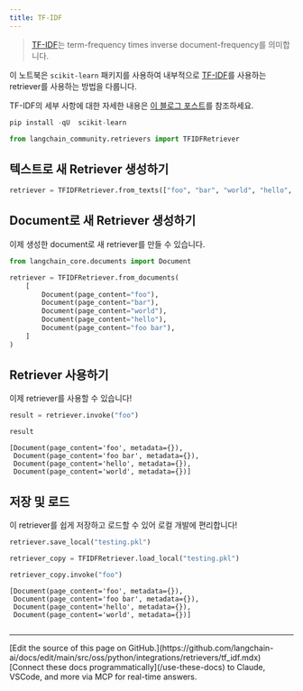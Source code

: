 ```yaml
---
title: TF-IDF
---
```


>[TF-IDF](https://scikit-learn.org/stable/modules/feature_extraction.html#tfidf-term-weighting)는 term-frequency times inverse document-frequency를 의미합니다.

이 노트북은 `scikit-learn` 패키지를 사용하여 내부적으로 [TF-IDF](https://en.wikipedia.org/wiki/Tf%E2%80%93idf)를 사용하는 retriever를 사용하는 방법을 다룹니다.

TF-IDF의 세부 사항에 대한 자세한 내용은 [이 블로그 포스트](https://medium.com/data-science-bootcamp/tf-idf-basics-of-information-retrieval-48de122b2a4c)를 참조하세요.

```python
pip install -qU  scikit-learn
```

```python
from langchain_community.retrievers import TFIDFRetriever
```

## 텍스트로 새 Retriever 생성하기

```python
retriever = TFIDFRetriever.from_texts(["foo", "bar", "world", "hello", "foo bar"])
```

## Document로 새 Retriever 생성하기

이제 생성한 document로 새 retriever를 만들 수 있습니다.

```python
from langchain_core.documents import Document

retriever = TFIDFRetriever.from_documents(
    [
        Document(page_content="foo"),
        Document(page_content="bar"),
        Document(page_content="world"),
        Document(page_content="hello"),
        Document(page_content="foo bar"),
    ]
)
```

## Retriever 사용하기

이제 retriever를 사용할 수 있습니다!

```python
result = retriever.invoke("foo")
```

```python
result
```

```output
[Document(page_content='foo', metadata={}),
 Document(page_content='foo bar', metadata={}),
 Document(page_content='hello', metadata={}),
 Document(page_content='world', metadata={})]
```

## 저장 및 로드

이 retriever를 쉽게 저장하고 로드할 수 있어 로컬 개발에 편리합니다!

```python
retriever.save_local("testing.pkl")
```

```python
retriever_copy = TFIDFRetriever.load_local("testing.pkl")
```

```python
retriever_copy.invoke("foo")
```

```output
[Document(page_content='foo', metadata={}),
 Document(page_content='foo bar', metadata={}),
 Document(page_content='hello', metadata={}),
 Document(page_content='world', metadata={})]
```

```python

```

---

<Callout icon="pen-to-square" iconType="regular">
    [Edit the source of this page on GitHub.](https://github.com/langchain-ai/docs/edit/main/src/oss/python/integrations/retrievers/tf_idf.mdx)
</Callout>
<Tip icon="terminal" iconType="regular">
    [Connect these docs programmatically](/use-these-docs) to Claude, VSCode, and more via MCP for    real-time answers.
</Tip>
